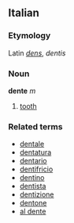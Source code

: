 ==Italian==
===Etymology===
Latin ''[[dens]]'', ''dentis''
===Noun===
'''dente''' ''m''

# [[tooth]]

===Related terms===
*[[dentale]]
*[[dentatura]]
*[[dentario]]
*[[dentifricio]]
*[[dentino]]
*[[dentista]]
*[[dentizione]]
*[[dentone]]
*[[al dente]]